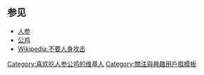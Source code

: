 {{Userbox
  |border-c = red
  |border-s = 1
  |id-c     = white
  |id-s     = 10
  |id-fc    = black
  |info-c   = whire
  |info-s   = 10
  |info-fc  = black
  |id       = [[File:Korea_Ginseng.jpg|13px]][[File:Rooster portrait2.jpg|30px]]
  |info     = 这个用户喜欢吃[[人参]][[公鸡]]。
}}
[[Category:喜欢吃人参公鸡的维基人]]
<noinclude>
{{brClear}}
==参见==
*[[人参]]
*[[公鸡]]
*[[Wikipedia:不要人身攻击]]
[[Category:關注與興趣用戶框模板]]
</noinclude>